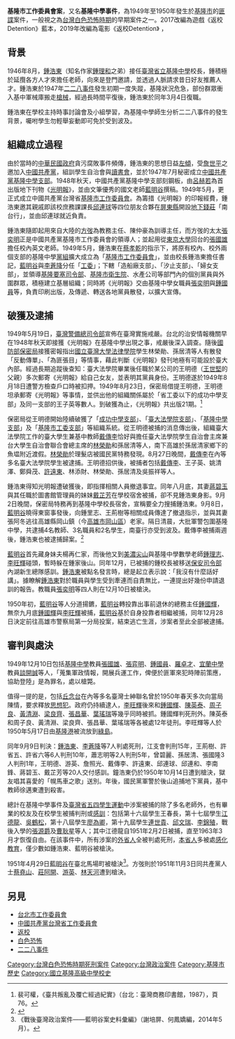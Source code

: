 '''基隆市工作委員會案'''，又名'''基隆中學事件'''，為1949年至1950年發生於[[基隆市|基隆市]]的[[匪諜|匪諜]]案件，一般視之為[[台灣白色恐怖時期|台灣白色恐怖時期]]的早期案件之一。2017改編為遊戲《返校Detention》藍本，2019年改編為電影《返校Detention》
，

==背景==
1946年8月，[[鍾浩東|鍾浩東]]（知名作家[[鍾理和|鍾理和]]之弟）接任[[國立基隆高級中學|臺灣省立基隆中學]]校長，鍾積極於延攬各方人才來擔任老師，向來是登門邀請，並透過人脈請求昔日好友推薦人才。鍾浩東於1947年[[二二八事件|二二八事件]]發生初期一度失蹤，基隆狀況危急，部份群眾衝入基中軍械庫搬走[[槍械|槍械]]，經過長時間平復後，鍾浩東於同年3月4日復職。

鍾浩東在學校主持時事討論會及小組學習，為基隆中學師生分析二二八事件的發生背景，囑咐學生勿輕舉妄動即可免於受到波及。

==組織成立過程==
{{Main|基隆市工作委員會}}
由於當時的[[中華民國政府|中華民國政府]]貪污腐敗事件頻傳，鍾浩東的思想日益[[左傾|左傾]]，受[[詹世平|詹世平]]之邀加入[[中國共產黨|中國共產黨]]，組訓學生自治會與[[讀書會|讀書會]]，並於1947年7月秘密成立[[中國共產黨基隆中學支部|中國共產黨基隆中學支部]]。1948年秋天，中國共產黨基隆中學支部刻鋼板，由[[呂赫若|呂赫若]]為首出版地下刊物《[[光明報|光明報]]》，並由文筆優秀的國文老師[[藍明谷|藍明谷]]撰稿。1949年5月，更正式成立中國共產黨台灣省[[基隆市工作委員會|基隆市工作委員會]]。為籌措《光明報》的印報經費，鍾浩東邀其親戚即該校庶務課課長[[邱連球|邱連球]]等四位朋友合夥在[[屏東縣|屏東縣]]開設[[地下錢莊|地下錢莊]]「南台行」，並由邱連球就近負責。

鍾浩東隨即起用來自大陸的[[方弢|方弢]]為教務主任、陳仲豪為訓導主任，而方弢的太太[[張奕明|張奕明]]正是中國共產黨基隆市工作委員會的領導人；並起用從[[東京大學|東京大學]]回台的[[張國雄|張國雄]]擔任校內英文老師。1949年5月，鍾浩東在[[蔡孝乾|蔡孝乾]]的指示下，將原有校內、校外兩個支部的基隆中學[[黨組|黨組]]擴大成立為「[[基隆市工作委員會|基隆市工作委員會]]」，並由校長鍾浩東擔任書記，[[藍明谷|藍明谷]]與[[李蒼降|李蒼降]]分任「[[工委|工委]]」；下轄「造船廠支部」、「汐止支部」、「婦女支部」，並領導[[基隆要塞司令部|基隆要塞司令部]]、[[基隆市衛生院|基隆市衛生院]]、水產公司等部門內的個別黨員與外圍群眾，積極建立基層組織；同時將《光明報》交由基隆中學女職員[[張奕明|張奕明]]與[[鍾國員|鍾國員]]等，負責印刷出版，及傳遞、轉送各地黨員散發，以擴大宣傳。

==破獲及逮捕==
1949年5月19日，[[臺灣警備總司令部|臺灣警備總司令部]]宣佈在臺灣實施戒嚴。台北的治安情報機關早在1948年秋天即接獲《光明報》在基隆中學出現之事，戒嚴後深入調查。隨後[[國防部保密局|國防部保密局]]接獲密報指出[[國立臺灣大學法律學院|國立臺灣大學法律學院]]學生林榮勛、孫居清等人有散發「反動傳單」、「為匪張目」等情事，藉此判斷《光明報》發刊地極有可能設於臺大內部。經過長期追蹤後查知：臺大法學院畢業後任職於某公司的王明德（[[王世堅|王世堅]]的父親）多次郵寄《光明報》給自己女友，並表明其黨員身份。王明德遂於1949年8月18日遭警方檢查戶口時被扣押。1949年8月23日，保密局借提王明德，王明德坦承郵寄《光明報》等事情，並供出他的組織關係屬於「省工委以下的成功中學支部」及同一支部的王子英等數人。到破獲為止，《光明報》共出版21期。<ref>裴可權，《臺共叛亂及覆亡經過紀實》（台北：臺灣商務印書館，1987），頁76。</ref>

保密局從王明德開始陸續破獲了「[[成功中學支部|成功中學支部]]」、「[[臺大法學院支部|臺大法學院支部]]」、「[[基隆市工作委員會|基隆中學支部]]」及「[[基隆市工委支部|基隆市工委支部]]」等組織系統。從王明德被捕的消息傳出後，組織臺大法學院工作的臺大學生兼基中教師[[戴傳李|戴傳李]]恰好與擔任臺大法學院學生自治會主席兼台大學生自治會聯合會總主席的[[林榮勛|林榮勛]]和孫居清等人，南下高雄於孫居清家鄉下的魚塭附近渡假。[[林榮勛|林榮勛]]於理髮店被國民黨特務發現。8月27日晚間，[[戴傳李|戴傳李]]在內等多名臺大法學院學生被逮捕。王明德招供後，被捕者包括[[戴傳李|戴傳李]]、王子英、姚清澤、鄭舜茂、[[許遠東|許遠東]]、林添財、林榮勛、孫居清及吳振祥等人。

鍾浩東得知光明報遭破獲後，即指揮相關人員撤退事宜。同年八月底，其妻[[蔣碧玉|蔣碧玉]]與其任職於圖書館管理員的妹妹[[戴芷芳|戴芷芳]]在學校宿舍被捕，卻不見鍾浩東身影。9月2日晚間，保密局特務再到基隆中學校長宿舍，宣稱要全力搜捕鍾浩東。9月8日，[[藍明谷|藍明谷]]曉得東窗事發後，向鍾里志、王荊樹等相關成員傳達了撤退指示，並與其妻張阿冬逃往高雄縣岡山鎮（今[[高雄市|高雄市]][[岡山區|岡山區]]）老家。隔日清晨，大批軍警包圍基隆中學，共逮捕4名教師、3名職員和2名學生，南臺行亦受到波及。戴傳李被捕兩週後，鍾浩東也被逮捕歸案。<ref name="secret">{{cite book|title=《白色恐怖秘密檔案》|author=谷正文口述 許俊榮,黄志明,公小穎|publisher=獨家出版社|date=1995}}</ref>

[[藍明谷|藍明谷]]首先藏身妹夫楊再仁家，而後他又到[[美濃尖山|美濃尖山]]與基隆中學數學老師[[鍾理志|鍾理志]]、[[李旺輝|李旺輝]]碰頭，暫時躲在鍾家後山。同年12月，已被捕的鍾校長被移送[[臺灣省保安司令部|保安司令部]]內湖新生總隊感訓。[[鍾浩東|鍾浩東]]被點名發言時，總是起立表示說：「我沒有什麼話好講」。據瞭解[[鍾浩東|鍾浩東]]對於職員與學生受到牽連而自責無比，一連提出好幾份申請退訓的報告。教職員[[張奕明|張奕明]]等四人則在12月10日被槍決。

1950年初，[[藍明谷|藍明谷]]等人分道揚鑣，[[藍明谷|藍明谷]]轉投靠出事前退休的總務主任[[鍾國輝|鍾國輝]]，無奈九月底[[鍾國輝|鍾國輝]]與[[李旺輝|李旺輝]]被捕，[[藍明谷|藍明谷]]基於自身投靠者相繼被捕，同年12月28日決定前往高雄市警察局第一分局投案，結束逃亡生涯，涉案者至此全部被逮捕。

==審判與處決==
1949年12月10日包括[[基隆中學|基隆中學]]教員[[張國雄|張國雄]]、[[張弈明|張弈明]]、[[鍾國員|鍾國員]]、[[羅卓才|羅卓才]]、[[宜蘭中學|宜蘭中學]]教員[[談開誠|談開誠]]等人，「蒐集軍政情報，開展兵運工作，俾便於匪軍來犯時陣前策應，協助登陸」是為罪名，處以槍斃。

值得一提的是，包括[[丘念台|丘念台]]在內等多名臺灣士紳聯名曾於1950年春天多次向當局陳情，要求釋放[[思想犯|思想犯]]。政府仍持續逮人，[[李旺輝|李旺輝]]後來和[[鍾國輝|鍾國輝]]、[[陳英泰|陳英泰]]、[[周子良|周子良]]、[[黃清淵|黃清淵]]、[[梁良齊|梁良齊]]、[[張昌華|張昌華]]、[[葉瑤瑞|葉瑤瑞]]等幾乎同時被抓。鍾國輝判死刑外。陳英泰和周子良、黃清淵、梁良齊、張昌華、葉瑤瑞等各被處12年徒刑。李旺輝等人於1950年5月17日由[[基隆港|基隆港]]被流放到[[綠島|綠島]]。

同年9月9日判決：[[鍾浩東|鍾浩東]]、[[李蒼降|李蒼降]]等7人判處死刑，江支會判刑15年，王荊樹、許省五、許省六等6人判刑10年，蕭志明等2人判刑5年，曾碧麗、孫居清、張國隆3人判刑1年，王明德、游英、詹照光、戴傳李、許遠東、邱連球、邱連和、李南鋒、蔣碧玉、戴芷芳等20人交付感訓。鐘浩東仍於1950年10月14日遭到槍決，獄友唱其喜愛的「幌馬車之歌」送別。年後，國民黨軍警於後山追捕地下黨員，基中教師徐邁東遭到殺害。

總計在基隆中學事件及[[臺灣省五四學生運動|臺灣省五四學生運動]]中涉案被捕的除了多名老師外，也有畢業的校友及在校學生被捕判刑或[[感訓|感訓]]：包括第十六屆學生王春長，第十七屆學生[[江德龍|江德龍]]、[[吳鶴松|吳鶴松]]，第十八屆學生[[廖為卿|廖為卿]]，第十九屆學生[[連世貴|連世貴]]、[[邱文瑞|邱文瑞]]、[[李錦殖|李錦殖]]，戰後入學的[[張源爵|張源爵]]及[[曹耿星|曹耿星]]等人；其中江德龍自1951年2月2日被捕，直至1963年3月才恢復自由。在該事件中，所有涉案的[[外省人|外省人]]全被判處死刑，[[本省人|本省人]]多被處[[感化教育|感化教育]]，僅少數如鍾浩東、藍明谷被槍決。

1951年4月29日[[藍明谷|藍明谷]]在臺北馬場町被槍決<ref>《戰後臺灣政治案件——藍明谷案史料彙編》（謝培屏、何鳳嬌編，2014年5月）。</ref>。方弢則於1951年11月3日同共產黨人士[[蔡堯山|蔡堯山]]、[[莊阿開|莊阿開]]、[[游英|游英]]、[[林天河|林天河]]遭到槍決。

== 另見 ==
{{Portal|台灣}}
* [[台北市工作委員會|台北市工作委員會]]
* [[中國共產黨台灣省工作委員會|中國共產黨台灣省工作委員會]]
* [[返校|返校]]
* [[白色恐怖|白色恐怖]]
* [[二二八事件|二二八事件]]
[[Category:台灣白色恐怖時期死刑案件|Category:台灣白色恐怖時期死刑案件]]
[[Category:台灣政治案件|Category:台灣政治案件]]
[[Category:基隆市歷史|Category:基隆市歷史]]
[[Category:國立基隆高級中學校史|Category:國立基隆高級中學校史]]